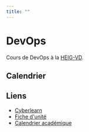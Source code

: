 ```yaml
---
title: ""
---
```


# DevOps

Cours de DevOps à la [HEIG-VD](https://heig-vd.ch).

## Calendrier


<CurrentCalendar>
  <Calendar />
</CurrentCalendar>

## Liens

- [Cyberlearn](https://cyberlearn.hes-so.ch/course/view.php?id=30801)
- [Fiche d'unité](https://gaps.heig-vd.ch/public/fiches/uv/uv.php?id=7181)
- [Calendrier académique](https://heig-vd.ch/formation/bachelor/calendrier-academique)
